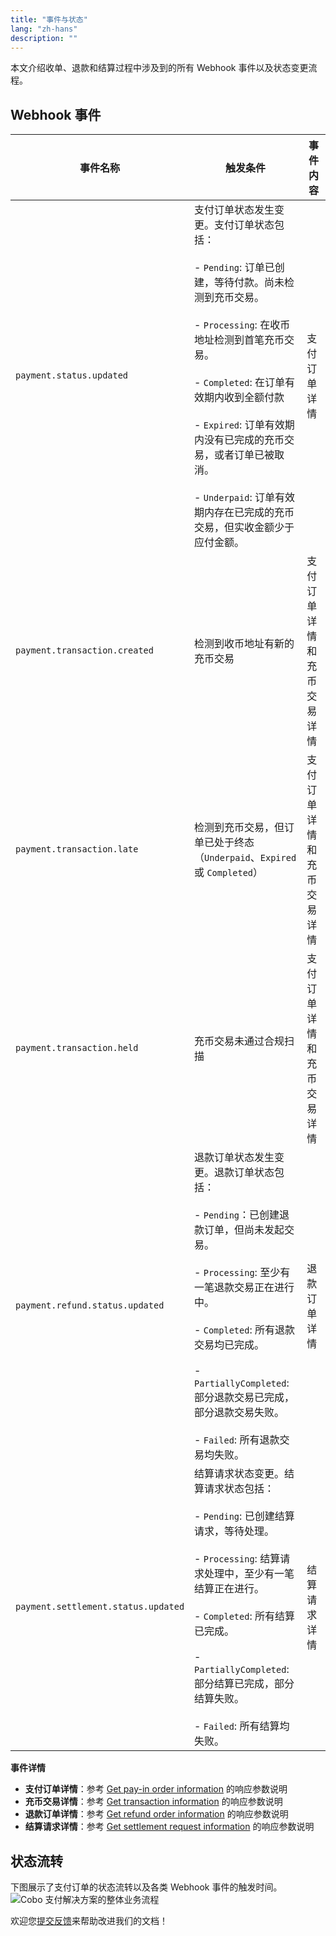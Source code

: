 ```yaml
---
title: "事件与状态"
lang: "zh-hans"
description: ""
---
```

本文介绍收单、退款和结算过程中涉及到的所有 Webhook 事件以及状态变更流程。

## Webhook 事件

| 事件名称 | 触发条件 | 事件内容 |
|---------|---------|----------|
| `payment.status.updated` | 支付订单状态发生变更。支付订单状态包括：<br></br>- `Pending`: 订单已创建，等待付款。尚未检测到充币交易。<br></br>- `Processing`: 在收币地址检测到首笔充币交易。<br></br>- `Completed`: 在订单有效期内收到全额付款<br></br>- `Expired`: 订单有效期内没有已完成的充币交易，或者订单已被取消。<br></br>- `Underpaid`: 订单有效期内存在已完成的充币交易，但实收金额少于应付金额。 | 支付订单详情 |
| `payment.transaction.created` | 检测到收币地址有新的充币交易 | 支付订单详情和充币交易详情 |
| `payment.transaction.late` | 检测到充币交易，但订单已处于终态<br/>（`Underpaid`、`Expired` 或 `Completed`） | 支付订单详情和充币交易详情 |
| `payment.transaction.held` | 充币交易未通过合规扫描 | 支付订单详情和充币交易详情 |
| `payment.refund.status.updated` | 退款订单状态发生变更。退款订单状态包括：<br></br>- `Pending`：已创建退款订单，但尚未发起交易。<br></br>- `Processing`: 至少有一笔退款交易正在进行中。<br></br>- `Completed`: 所有退款交易均已完成。<br></br>- `PartiallyCompleted`: 部分退款交易已完成，部分退款交易失败。<br></br>- `Failed`: 所有退款交易均失败。 | 退款订单详情 |
| `payment.settlement.status.updated` | 结算请求状态变更。结算请求状态包括：<br></br>- `Pending`: 已创建结算请求，等待处理。<br></br>- `Processing`: 结算请求处理中，至少有一笔结算正在进行。<br></br>- `Completed`: 所有结算已完成。<br></br>- `PartiallyCompleted`: 部分结算已完成，部分结算失败。<br></br>- `Failed`: 所有结算均失败。| 结算请求详情 |

**事件详情**
- **支付订单详情**：参考 [Get pay-in order information](/v2/api-references/payment/get-pay-in-order-information) 的响应参数说明
- **充币交易详情**：参考 [Get transaction information](/v2/api-references/transactions/get-transaction-information) 的响应参数说明
- **退款订单详情**：参考 [Get refund order information](/v2/api-references/payment/get-refund-order-information) 的响应参数说明
- **结算请求详情**：参考 [Get settlement request information](/v2/api-references/payment/get-settlement-request-information) 的响应参数说明


## 状态流转
下图展示了支付订单的状态流转以及各类 Webhook 事件的触发时间。  
<img src="/v2_cn/images/payments/order_status.png" className="diagram" alt="Cobo 支付解决方案的整体业务流程"></img>


<Tip>欢迎您[提交反馈](https://forms.zohopublic.com/cobo/form/DocumentFeedbackForm/formperma/QvLOhxJv1_JMsJ-1dleZ8Itb_7rzN-LtgvsDdxosoVI)来帮助改进我们的文档！</Tip>